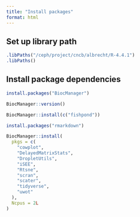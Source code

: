 ```yaml
---
title: "Install packages"
format: html
---
```


## Set up library path

```r
.libPaths("/ceph/project/cncb/albrecht/R-4.4.1")
.libPaths()
```


## Install package dependencies

```r
install.packages("BiocManager")
```

```r
BiocManager::version()
```

```r
BiocManager::install(c("fishpond"))
```

```r
install.packages("rmarkdown")
```

```r
BiocManager::install(
  pkgs = c(
    "cowplot",
    "DelayedMatrixStats",
    "DropletUtils",
    "iSEE",
    "Rtsne",
    "scran",
    "scater",
    "tidyverse",
    "uwot"
  ),
  Ncpus = 2L
)
```

